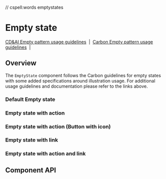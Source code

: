 // cspell:words emptystates

# Empty state

[CD&AI Empty pattern usage guidelines](https://pages.github.ibm.com/cdai-design/pal/patterns/empty-state/usage/)
&nbsp;|&nbsp;
[Carbon Empty pattern usage guidelines](https://www.carbondesignsystem.com/patterns/empty-states-pattern/)
&nbsp;|&nbsp;

## Overview

The `EmptyState` component follows the Carbon guidelines for empty states with
some added specifications around illustration usage. For additional usage
guidelines and documentation please refer to the links above.

### Default Empty state

<Canvas>
  <Story
    id={getStorybookSlug(pkg, EmptyState.displayName, 'default', 'emptystates')}
  />
</Canvas>

### Empty state with action

<Canvas>
  <Story
    id={getStorybookSlug(
      pkg,
      EmptyState.displayName,
      'with-action',
      'emptystates'
    )}
  />
</Canvas>

### Empty state with action (Button with icon)

<Canvas>
  <Story
    id={getStorybookSlug(
      pkg,
      EmptyState.displayName,
      'with-action-icon-button',
      'emptystates'
    )}
  />
</Canvas>

### Empty state with link

<Canvas>
  <Story
    id={getStorybookSlug(
      pkg,
      EmptyState.displayName,
      'with-link',
      'emptystates'
    )}
  />
</Canvas>

### Empty state with action and link

<Canvas>
  <Story
    id={getStorybookSlug(
      pkg,
      EmptyState.displayName,
      'with-action-and-link',
      'emptystates'
    )}
  />
</Canvas>

## Component API

<ArgsTable />

